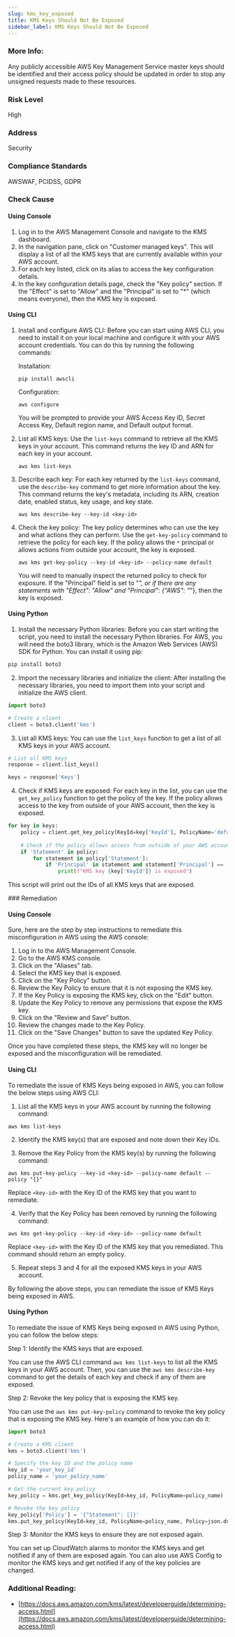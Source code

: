 ```yaml
---
slug: kms_key_exposed
title: KMS Keys Should Not Be Exposed
sidebar_label: KMS Keys Should Not Be Exposed
---
```


### More Info:

Any publicly accessible AWS Key Management Service master keys should be identified and their access policy should be updated in order to stop any unsigned requests made to these resources.

### Risk Level

High

### Address

Security

### Compliance Standards

AWSWAF, PCIDSS, GDPR



<Tabs><Tab title='Cause'>
### Check Cause

#### Using Console

1. Log in to the AWS Management Console and navigate to the KMS dashboard.
2. In the navigation pane, click on "Customer managed keys". This will display a list of all the KMS keys that are currently available within your AWS account.
3. For each key listed, click on its alias to access the key configuration details.
4. In the key configuration details page, check the "Key policy" section. If the "Effect" is set to "Allow" and the "Principal" is set to "*" (which means everyone), then the KMS key is exposed.

#### Using CLI

1. Install and configure AWS CLI: Before you can start using AWS CLI, you need to install it on your local machine and configure it with your AWS account credentials. You can do this by running the following commands:

   Installation:
   ```
   pip install awscli
   ```
   Configuration:
   ```
   aws configure
   ```
   You will be prompted to provide your AWS Access Key ID, Secret Access Key, Default region name, and Default output format.

2. List all KMS keys: Use the `list-keys` command to retrieve all the KMS keys in your account. This command returns the key ID and ARN for each key in your account.

   ```
   aws kms list-keys
   ```
3. Describe each key: For each key returned by the `list-keys` command, use the `describe-key` command to get more information about the key. This command returns the key's metadata, including its ARN, creation date, enabled status, key usage, and key state.

   ```
   aws kms describe-key --key-id <key-id>
   ```
4. Check the key policy: The key policy determines who can use the key and what actions they can perform. Use the `get-key-policy` command to retrieve the policy for each key. If the policy allows the `*` principal or allows actions from outside your account, the key is exposed.

   ```
   aws kms get-key-policy --key-id <key-id> --policy-name default
   ```
   You will need to manually inspect the returned policy to check for exposure. If the "Principal" field is set to "*", or if there are any statements with "Effect": "Allow" and "Principal": {"AWS": "*"}, then the key is exposed.

#### Using Python

1. Install the necessary Python libraries: Before you can start writing the script, you need to install the necessary Python libraries. For AWS, you will need the boto3 library, which is the Amazon Web Services (AWS) SDK for Python. You can install it using pip:

```python
pip install boto3
```

2. Import the necessary libraries and initialize the client: After installing the necessary libraries, you need to import them into your script and initialize the AWS client.

```python
import boto3

# Create a client
client = boto3.client('kms')
```

3. List all KMS keys: You can use the `list_keys` function to get a list of all KMS keys in your AWS account.

```python
# List all KMS keys
response = client.list_keys()

keys = response['Keys']
```

4. Check if KMS keys are exposed: For each key in the list, you can use the `get_key_policy` function to get the policy of the key. If the policy allows access to the key from outside of your AWS account, then the key is exposed.

```python
for key in keys:
    policy = client.get_key_policy(KeyId=key['KeyId'], PolicyName='default')
    
    # Check if the policy allows access from outside of your AWS account
    if 'Statement' in policy:
        for statement in policy['Statement']:
            if 'Principal' in statement and statement['Principal'] == '*':
                print(f"KMS key {key['KeyId']} is exposed")
```

This script will print out the IDs of all KMS keys that are exposed.

</Tab>


<Tab title='Remediation'>
### Remediation

#### Using Console

Sure, here are the step by step instructions to remediate this misconfiguration in AWS using the AWS console:

1. Log in to the AWS Management Console.
2. Go to the AWS KMS console.
3. Click on the "Aliases" tab.
4. Select the KMS key that is exposed.
5. Click on the "Key Policy" button.
6. Review the Key Policy to ensure that it is not exposing the KMS key.
7. If the Key Policy is exposing the KMS key, click on the "Edit" button.
8. Update the Key Policy to remove any permissions that expose the KMS key.
9. Click on the "Review and Save" button.
10. Review the changes made to the Key Policy.
11. Click on the "Save Changes" button to save the updated Key Policy.

Once you have completed these steps, the KMS key will no longer be exposed and the misconfiguration will be remediated.

#### Using CLI

To remediate the issue of KMS Keys being exposed in AWS, you can follow the below steps using AWS CLI:

1. List all the KMS keys in your AWS account by running the following command:
```
aws kms list-keys
```

2. Identify the KMS key(s) that are exposed and note down their Key IDs.

3. Remove the Key Policy from the KMS key(s) by running the following command:
```
aws kms put-key-policy --key-id <key-id> --policy-name default --policy "{}"
```
Replace `<key-id>` with the Key ID of the KMS key that you want to remediate.

4. Verify that the Key Policy has been removed by running the following command:
```
aws kms get-key-policy --key-id <key-id> --policy-name default
```
Replace `<key-id>` with the Key ID of the KMS key that you remediated. This command should return an empty policy.

5. Repeat steps 3 and 4 for all the exposed KMS keys in your AWS account.

By following the above steps, you can remediate the issue of KMS Keys being exposed in AWS.

#### Using Python

To remediate the issue of KMS Keys being exposed in AWS using Python, you can follow the below steps:

Step 1: Identify the KMS keys that are exposed.

You can use the AWS CLI command `aws kms list-keys` to list all the KMS keys in your AWS account. Then, you can use the `aws kms describe-key` command to get the details of each key and check if any of them are exposed.

Step 2: Revoke the key policy that is exposing the KMS key.

You can use the `aws kms put-key-policy` command to revoke the key policy that is exposing the KMS key. Here's an example of how you can do it:

```python
import boto3

# Create a KMS client
kms = boto3.client('kms')

# Specify the key ID and the policy name
key_id = 'your_key_id'
policy_name = 'your_policy_name'

# Get the current key policy
key_policy = kms.get_key_policy(KeyId=key_id, PolicyName=policy_name)

# Revoke the key policy
key_policy['Policy'] = '{"Statement": []}'
kms.put_key_policy(KeyId=key_id, PolicyName=policy_name, Policy=json.dumps(key_policy['Policy']))
```

Step 3: Monitor the KMS keys to ensure they are not exposed again.

You can set up CloudWatch alarms to monitor the KMS keys and get notified if any of them are exposed again. You can also use AWS Config to monitor the KMS keys and get notified if any of the key policies are changed.

### Additional Reading:

- [https://docs.aws.amazon.com/kms/latest/developerguide/determining-access.html](https://docs.aws.amazon.com/kms/latest/developerguide/determining-access.html) 


</Tab>
</Tabs>